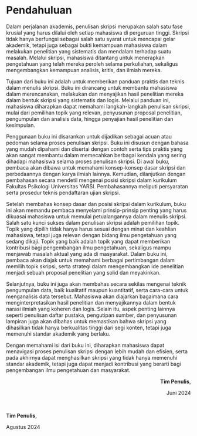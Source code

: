 # Pendahuluan {.unnumbered}

Dalam perjalanan akademis, penulisan skripsi merupakan salah satu fase krusial yang harus dilalui oleh setiap mahasiswa di perguruan tinggi. Skripsi tidak hanya berfungsi sebagai salah satu syarat untuk mencapai gelar akademik, tetapi juga sebagai bukti kemampuan mahasiswa dalam melakukan penelitian yang sistematis dan mendalam terhadap suatu masalah. Melalui skripsi, mahasiswa ditantang untuk menerapkan pengetahuan yang telah mereka peroleh selama perkuliahan, sekaligus mengembangkan kemampuan analisis, kritis, dan ilmiah mereka.

Tujuan dari buku ini adalah untuk memberikan panduan praktis dan teknis dalam menulis skripsi. Buku ini dirancang untuk membantu mahasiswa dalam merencanakan, melakukan dan menyajikan hasil penelitian mereka dalam bentuk skripsi yang sistematis dan logis. Melalui panduan ini, mahasiswa diharapkan dapat memahami langkah-langkah penulisan skripsi, mulai dari pemilihan topik yang relevan, penyusunan proposal penelitian, pengumpulan dan analisis data, hingga penyajian hasil penelitian dan kesimpulan.

Penggunaan buku ini disarankan untuk dijadikan sebagai acuan atau pedoman selama proses penulisan skripsi. Buku ini disusun dengan bahasa yang mudah dipahami dan disertai dengan contoh serta tips praktis yang akan sangat membantu dalam memecahkan berbagai kendala yang sering dihadapi mahasiswa selama proses penulisan skripsi. Di awal buku, pembaca akan dibawa untuk memahami konsep-konsep dasar skripsi dan perbedaannya dengan karya ilmiah lainnya. Kemudian, dilanjutkan dengan pembahasan secara mendetil mengenai posisi skripsi dalam kurikulum Fakultas Psikologi Universitas YARSI. Pembahasannya meliputi persyaratan serta prosedur teknis pendaftaran ujian skripsi.

Setelah membahas konsep dasar dan posisi skripsi dalam kurikulum, buku ini akan memandu pembaca menyelami prinsip-prinsip penting yang harus dikuasai mahasiswa untuk memulai petualangannya dalam menulis skripsi. Salah satu kunci sukses dalam penulisan skripsi adalah pemilihan topik. Topik yang dipilih tidak hanya harus sesuai dengan minat dan keahlian mahasiswa, tetapi juga relevan dengan bidang ilmu pengetahuan yang sedang dikaji. Topik yang baik adalah topik yang dapat memberikan kontribusi bagi pengembangan ilmu pengetahuan, sekaligus mampu menjawab masalah aktual yang ada di masyarakat. Dalam buku ini, pembaca akan diajak untuk memahami berbagai pertimbangan dalam memilih topik skripsi, serta strategi dalam mengembangkan ide penelitian menjadi sebuah proposal penelitian yang solid dan meyakinkan.

Selanjutnya, buku ini juga akan membahas secara sekilas mengenai teknik pengumpulan data, baik kualitatif maupun kuantitatif, serta cara-cara untuk menganalisis data tersebut. Mahasiswa akan diajarkan bagaimana cara menginterpretasikan hasil penelitian dan menyajikannya dalam bentuk narasi ilmiah yang koheren dan logis. Selain itu, aspek penting lainnya seperti penulisan daftar pustaka, pengutipan sumber, dan penyusunan lampiran juga akan dibahas untuk memastikan bahwa skripsi yang dihasilkan tidak hanya berkualitas tinggi dari segi konten, tetapi juga memenuhi standar akademik yang berlaku.

Dengan memahami isi dari buku ini, diharapkan mahasiswa dapat menavigasi proses penulisan skripsi dengan lebih mudah dan efisien, serta pada akhirnya dapat menghasilkan skripsi yang tidak hanya memenuhi standar akademik, tetapi juga dapat menjadi kontribusi yang berarti bagi pengembangan ilmu pengetahuan dan masyarakat.

::: {.content-visible when-format="html"}
```{=html}
<p style="text-align: right;"><strong>Tim Penulis</strong>,</p>
<p style="text-align: right;">Juni 2024</p>
```
:::

\

::: {.content-visible when-format="pdf"}
**Tim Penulis**,

Agustus 2024
:::
